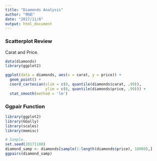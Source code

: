 ```yaml
---
title: "Diamonds Analysis"
author: "林前"
date: "2017/11/8"
output: html_document
---
```


### Scatterplot Review

Carat and Price.
```r
data(diamonds)
library(ggplot2)

ggplot(data = diamonds, aes(x = carat, y = price)) +
  geom_point() +
  coord_cartesian(xlim = c(0, quantile(diamonds$carat, .99)),
                  ylim = c(0, quantile(diamonds$price, .99))) +
  stat_smooth(method = 'lm')
```

### Ggpair Function
```r
library(ggplot2)
library(GGally)
library(scales)
library(memisc)

# Sample.
set.seed(20171108)
diamond_samp <- diamonds[sample(1:length(diamonds$price), 10000),]
ggpairs(diamond_samp)
```

